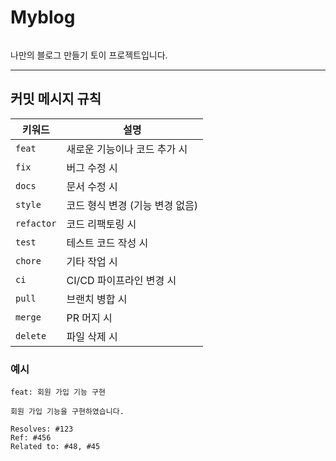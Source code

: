 # Myblog

<img src="">

나만의 블로그 만들기 토이 프로젝트입니다.

---

## 커밋 메시지 규칙

| 키워드     | 설명                             |
|------------|----------------------------------|
| `feat`     | 새로운 기능이나 코드 추가 시     |
| `fix`      | 버그 수정 시                     |
| `docs`     | 문서 수정 시                     |
| `style`    | 코드 형식 변경 (기능 변경 없음)  |
| `refactor` | 코드 리팩토링 시                 |
| `test`     | 테스트 코드 작성 시              |
| `chore`    | 기타 작업 시                     |
| `ci`       | CI/CD 파이프라인 변경 시         |
| `pull`     | 브랜치 병합 시                   |
| `merge`    | PR 머지 시                       |
| `delete`   | 파일 삭제 시                     |

### 예시

```agsl
feat: 회원 가입 기능 구현

회원 가입 기능을 구현하였습니다.

Resolves: #123
Ref: #456
Related to: #48, #45
```